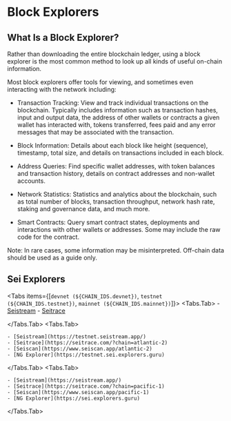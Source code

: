
# Block Explorers

## **What Is a Block Explorer?**

Rather than downloading the entire blockchain ledger, using a block explorer is
the most common method to look up all kinds of useful on-chain information.

Most block explorers offer tools for viewing, and sometimes even interacting
with the network including:

- Transaction Tracking: View and track individual transactions on the
  blockchain. Typically includes information such as transaction hashes, input
  and output data, the address of other wallets or contracts a given wallet has
  interacted with, tokens transferred, fees paid and any error messages that may
  be associated with the transaction.

- Block Information: Details about each block like height (sequence), timestamp,
  total size, and details on transactions included in each block.

- Address Queries: Find specific wallet addresses, with token balances and
  transaction history, details on contract addresses and non-wallet accounts.

- Network Statistics: Statistics and analytics about the blockchain, such as
  total number of blocks, transaction throughput, network hash rate, staking and
  governance data, and much more.

- Smart Contracts: Query smart contract states, deployments and interactions
  with other wallets or addresses. Some may include the raw code for the
  contract.

<Callout type="info" emoji="📘">
  Note: In rare cases, some information may be misinterpreted. Off-chain data should be used as a guide only.
</Callout>

## Sei Explorers

<Tabs items={[`devnet (${CHAIN_IDS.devnet})`, `testnet (${CHAIN_IDS.testnet})`, `mainnet (${CHAIN_IDS.mainnet})`]}>
  <Tabs.Tab>
    - [Seistream](https://devnet.seistream.app/)
    - [Seitrace](`https://seitrace.com/?chain=arctic-1`)

  </Tabs.Tab>
  <Tabs.Tab>

    - [Seistream](https://testnet.seistream.app/)
    - [Seitrace](https://seitrace.com/?chain=atlantic-2)
    - [Seiscan](https://www.seiscan.app/atlantic-2)
    - [NG Explorer](https://testnet.sei.explorers.guru)

  </Tabs.Tab>
  <Tabs.Tab>

    - [Seistream](https://seistream.app/)
    - [Seitrace](https://seitrace.com/?chain=pacific-1)
    - [Seiscan](https://www.seiscan.app/pacific-1)
    - [NG Explorer](https://sei.explorers.guru)

  </Tabs.Tab>
</Tabs>
